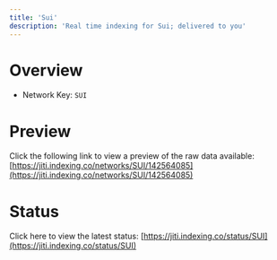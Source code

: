 ```yaml
---
title: 'Sui'
description: 'Real time indexing for Sui; delivered to you'
---
```


# Overview
- Network Key: `SUI`

# Preview
Click the following link to view a preview of the raw data available: [https://jiti.indexing.co/networks/SUI/142564085](https://jiti.indexing.co/networks/SUI/142564085)

# Status
Click here to view the latest status: [https://jiti.indexing.co/status/SUI](https://jiti.indexing.co/status/SUI)
